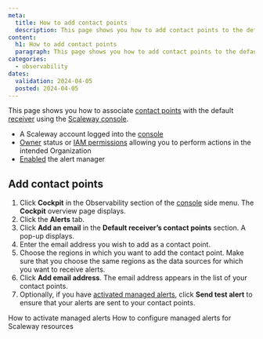 ```yaml
---
meta:
  title: How to add contact points
  description: This page shows you how to add contact points to the default receiver
content:
  h1: How to add contact points
  paragraph: This page shows you how to add contact points to the default receiver
categories:
  - observability
dates:
  validation: 2024-04-05
  posted: 2024-04-05
---
```


This page shows you how to associate [contact points](/observability/cockpit/concepts/#contact-points) with the default [receiver](/observability/cockpit/concepts/#receiver) using the [Scaleway console](https://console.scaleway.com/).

<Macro id="requirements" />

  - A Scaleway account logged into the [console](https://console.scaleway.com)
  - [Owner](/identity-and-access-management/iam/concepts/#owner) status or [IAM permissions](/identity-and-access-management/iam/concepts/#permission) allowing you to perform actions in the intended Organization
  - [Enabled](/observability/cockpit/how-to/enable-alert-manager) the alert manager

## Add contact points

1. Click **Cockpit** in the Observability section of the [console](https://console.scaleway.com/) side menu. The **Cockpit** overview page displays.
2. Click the **Alerts** tab.
3. Click **Add an email** in the **Default receiver’s contact points** section. A pop-up displays.
4. Enter the email address you wish to add as a contact point.
5. Choose the regions in which you want to add the contact point.
        <Message type="important">
         Make sure that you choose the same regions as the data sources for which you want to receive alerts.
        </Message>
6. Click **Add email address**. The email address appears in the list of your contact points.
7. Optionally, if you have [activated managed alerts](/observability/cockpit/how-to/activate-managed-alerts), click **Send test alert** to ensure that your alerts are sent to your contact points.

<Navigation title="See also">
  <PreviousButton to="/observability/cockpit/how-to/activate-managed-alerts/">How to activate managed alerts</PreviousButton>
  <NextButton to="/observability/cockpit/how-to/configure-alerts-for-scw-resources/">How to configure managed alerts for Scaleway resources</NextButton>
</Navigation>